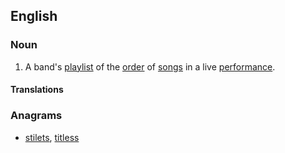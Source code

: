 ==English==
{{wikipedia}}

===Noun===
{{en-noun|head=[[set]] [[list]]}}

# {{context|music|lang=en}} A band's [[playlist]] of the [[order]] of [[song]]s in a live [[performance]].

====Translations====
{{trans-see|setlist}}

===Anagrams===
* [[stilets#English|stilets]], [[titless#English|titless]]
